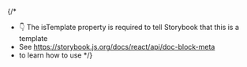 
{/*
  * 👇 The isTemplate property is required to tell Storybook that this is a template
  * See https://storybook.js.org/docs/react/api/doc-block-meta
  * to learn how to use
*/}

<Meta isTemplate />

<Title />
<TagNames />
<Summary />
<Subtitle />
<Description />

<Primary />

<Stories includePrimary={false} title={'Examples'} />

## API

<ArgTypes />




